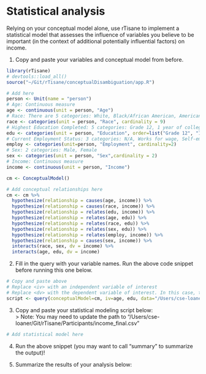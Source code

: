 # Statistical analysis
Relying on your conceptual model alone, use rTisane to implement a statistical model that assesses the influence of variables you believe to be important (in the context of additional potentially influential factors) on income.

1. Copy and paste your variables and conceptual model from before. 
```r
library(rTisane)
# devtools::load_all()
source("~/Git/rTisane/conceptualDisambiguation/app.R")

# Add here
person <- Unit(name = "person")
# Age: Continuous measure
age <- continuous(unit = person, "Age")
# Race: There are 5 categories: White, Black/African American, American Indian or Alaska Native, Asian or Pacific Islander, Mixed Race
race <- categories(unit = person, "Race", cardinality = 9)
# Highest Education Completed: 5 categories: Grade 12, 1 year of college, 2 years of college, 4 years of college, 5+ years of colleges
edu <- categories(unit = person, "Education", order=list("Grade 12", "1 year of college", "2 years of college", "4 years of college", "5+ years of college"))
# Current Employment Status: 3 categories: N/A, Works for wage, Self-employed
employ <- categories(unit=person, "Employment", cardinality=2)
# Sex: 2 categories: Male, Female
sex <- categories(unit = person, "Sex",cardinality = 2)
# Income: Continuous measure
income <- continuous(unit = person, "Income")

cm <- ConceptualModel()

# Add conceptual relationships here
cm <- cm %>% 
  hypothesize(relationship = causes(age, income)) %>% 
  hypothesize(relationship = causes(race, income)) %>% 
  hypothesize(relationship = relates(edu, income)) %>%
  hypothesize(relationship = relates(age, edu)) %>% 
  hypothesize(relationship = relates(race, edu)) %>%
  hypothesize(relationship = relates(sex, edu)) %>%
  hypothesize(relationship = relates(employ, income)) %>%
  hypothesize(relationship = causes(sex, income)) %>% 
  interacts(race, sex, dv = income) %>% 
  interacts(age, edu, dv = income)
```

2. Fill in the query with your variable names. Run the above code snippet before running this one below.
```r
# Copy and paste above 
# Replace <iv> with an independent variable of interest
# Replace <dv> with the dependent variable of interest. In this case, the variable for income. 
script <- query(conceptualModel=cm, iv=age, edu, data="/Users/cse-loaner/Git/rTisane/Participants/income_final.csv")
```

3. Copy and paste your statistical modeling script below:  
> Note: You may need to update the path to "/Users/cse-loaner/Git/rTisane/Participants/income_final.csv"
```r
# Add statistical model here

```

4. Run the above snippet (you may want to call "summary" to summarize the output)!

5. Summarize the results of your analysis below: 
